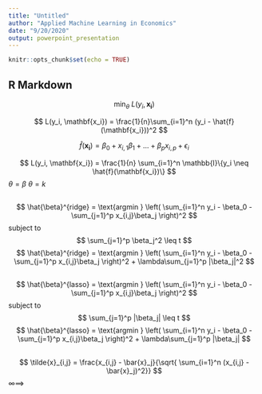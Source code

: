 ```yaml
---
title: "Untitled"
author: "Applied Machine Learning in Economics"
date: "9/20/2020"
output: powerpoint_presentation
---
```


```r
knitr::opts_chunk$set(echo = TRUE)
```

## R Markdown

$$
\text{min}_\theta \text{ } L(y_i, \mathbf{x_i})
$$

$$
L(y_i, \mathbf{x_i}) = \frac{1}{n}\sum_{i=1}^n (y_i - \hat{f}(\mathbf{x_i}))^2 
$$

$$
\hat{f}(\mathbf{x_i}) = \beta_0 + x_{i,1}\beta_1 + ... + \beta_p x_{i,p} + \epsilon_i
$$



$$
L(y_i, \mathbf{x_i}) = \frac{1}{n} \sum_{i=1}^n \mathbb{I}\{y_i \neq \hat{f}(\mathbf{x_i})\}
$$
$\theta = \beta$
$\theta = k$

##


$$
\hat{\beta}^{ridge} = \text{argmin } \left( \sum_{i=1}^n y_i - \beta_0 - \sum_{j=1}^p x_{i,j}\beta_j \right)^2 
$$
subject to
$$
\sum_{j=1}^p \beta_j^2 \leq t
$$ 
$$
\hat{\beta}^{ridge} = \text{argmin } \left( \sum_{i=1}^n y_i - \beta_0 - \sum_{j=1}^p x_{i,j}\beta_j \right)^2 + \lambda\sum_{j=1}^p |\beta_j|^2 
$$

##
$$
\hat{\beta}^{lasso} = \text{argmin } \left( \sum_{i=1}^n y_i - \beta_0 - \sum_{j=1}^p x_{i,j}\beta_j \right)^2 
$$
subject to
$$
\sum_{j=1}^p |\beta_j| \leq t
$$ 
$$
\hat{\beta}^{lasso} = \text{argmin } \left( \sum_{i=1}^n y_i - \beta_0 - \sum_{j=1}^p x_{i,j}\beta_j \right)^2 + \lambda\sum_{j=1}^p |\beta_j| 
$$


##
$$
\tilde{x}_{i,j} = \frac{x_{i,j} - \bar{x}_j}{\sqrt{ \sum_{i=1}^n (x_{i,j} - \bar{x}_j)^2}}
$$
$\infty \implies$











